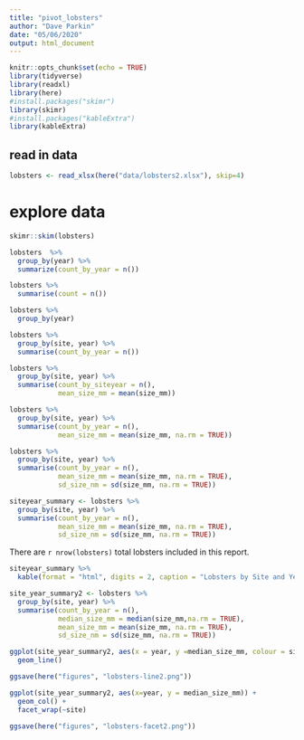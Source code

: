 ```yaml
---
title: "pivot_lobsters"
author: "Dave Parkin"
date: "05/06/2020"
output: html_document
---
```


```r
knitr::opts_chunk$set(echo = TRUE)
library(tidyverse)
library(readxl)
library(here)
#install.packages("skimr")
library(skimr)
#install.packages("kableExtra")
library(kableExtra)
```

## read in data
```r
lobsters <- read_xlsx(here("data/lobsters2.xlsx"), skip=4)
```

# explore data
```r
skimr::skim(lobsters)
```
```r
lobsters  %>%
  group_by(year) %>%
  summarize(count_by_year = n())
```

```r
lobsters %>%
  summarise(count = n())
```

```r
lobsters %>%
  group_by(year)
```

```r
lobsters %>%
  group_by(site, year) %>%
  summarise(count_by_year = n())
```

```r
lobsters %>%
  group_by(site, year) %>%
  summarise(count_by_siteyear = n(),
            mean_size_mm = mean(size_mm))
```

```r
lobsters %>%
  group_by(site, year) %>%
  summarise(count_by_year = n(),
            mean_size_mm = mean(size_mm, na.rm = TRUE))
```

```r
lobsters %>%
  group_by(site, year) %>%
  summarise(count_by_year = n(),
            mean_size_mm = mean(size_mm, na.rm = TRUE),
            sd_size_nm = sd(size_mm, na.rm = TRUE))
```

```r
siteyear_summary <- lobsters %>%
  group_by(site, year) %>%
  summarise(count_by_year = n(),
            mean_size_mm = mean(size_mm, na.rm = TRUE),
            sd_size_nm = sd(size_mm, na.rm = TRUE))
```

There are `r nrow(lobsters)` total lobsters included in this report.

```r
siteyear_summary %>%
  kable(format = "html", digits = 2, caption = "Lobsters by Site and Year")
```
```r
site_year_summary2 <- lobsters %>%
  group_by(site, year) %>%
  summarise(count_by_year = n(),
            median_size_mm = median(size_mm,na.rm = TRUE),
            mean_size_mm = mean(size_mm, na.rm = TRUE),
            sd_size_nm = sd(size_mm, na.rm = TRUE))
```

```r
ggplot(site_year_summary2, aes(x = year, y =median_size_mm, colour = site)) +
  geom_line()
```
```r
ggsave(here("figures", "lobsters-line2.png"))
```

```r
ggplot(site_year_summary2, aes(x=year, y = median_size_mm)) +
  geom_col() +
  facet_wrap(~site)
```

```r
ggsave(here("figures", "lobsters-facet2.png"))
```